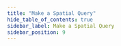 ```yaml
---
title: "Make a Spatial Query"
hide_table_of_contents: true
sidebar_label: Make a Spatial Query
sidebar_position: 9
---
```





<LanguageSwitcher supportedLanguages={supportedLanguages} />

<LanguageContent language="csharp">
   <HowToMakeASpatialQueryCsharp />
</LanguageContent>

<LanguageContent language="java">
   <HowToMakeASpatialQueryJava />
</LanguageContent>

<LanguageContent language="nodejs">
   <HowToMakeASpatialQueryNodejs />
</LanguageContent>


<!---
### Session
- [How to Query](../../../client-api/session/querying/how-to-query)
- [Querying: Basics](../../../indexes/querying/query-index)

### Indexes
- [Indexing Spatial Data](../../../indexes/indexing-spatial-data)
- [Query spatial index](../../../indexes/querying/spatial)

### Studio
- [Spatial query view](../../../studio/database/queries/spatial-queries-map-view)

### Querying
- [Spatial](../../../indexes/querying/spatial)


-->